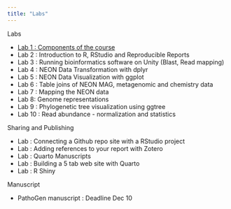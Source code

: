 ```yaml
---
title: "Labs"
---
```


Labs

* [Lab 1 : Components of the course](labs/lab1_overview.html)
* Lab 2 : Introduction to R, RStudio and Reproducible Reports
* Lab 3 : Running bioinformatics software on Unity (Blast, Read mapping)  
* Lab 4 : NEON Data Transformation with dplyr
* Lab 5 : NEON Data Visualization with ggplot
* Lab 6 : Table joins of NEON MAG, metagenomic and chemistry data
* Lab 7 : Mapping the NEON data
* Lab 8: Genome representations
* Lab 9 : Phylogenetic tree visualization using ggtree
* Lab 10 : Read abundance - normalization and statistics

Sharing and Publishing

* Lab : Connecting a Github repo site with a RStudio project
* Lab : Adding references to your report with Zotero
* Lab : Quarto Manuscripts
* Lab : Building a 5 tab web site with Quarto
* Lab : R Shiny

Manuscript

* PathoGen manuscript : Deadline Dec 10